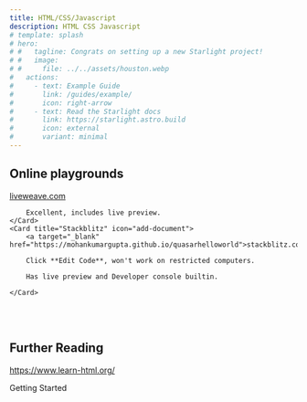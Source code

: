 ```yaml
---
title: HTML/CSS/Javascript
description: HTML CSS Javascript
# template: splash
# hero:
# #   tagline: Congrats on setting up a new Starlight project!
# #   image:
# #     file: ../../assets/houston.webp
#   actions:
#     - text: Example Guide
#       link: /guides/example/
#       icon: right-arrow
#     - text: Read the Starlight docs
#       link: https://starlight.astro.build
#       icon: external
#       variant: minimal
---
```



## Online playgrounds

<CardGrid>
	<Card title="LiveWeave" icon="figma">
		<a target="_blank" href="https://liveweave.com/">liveweave.com</a>

		Excellent, includes live preview.
	</Card>
	<Card title="Stackblitz" icon="add-document">
	    <a target="_blank" href="https://mohankumargupta.github.io/quasarhelloworld">stackblitz.com</a>
		
		Click **Edit Code**, won't work on restricted computers.
 
        Has live preview and Developer console builtin.

	</Card>
</CardGrid>
<br/><br/>

## Further Reading

https://www.learn-html.org/





<div style="display: flex;">
	<div style="display: flex; width: 100%; justify-items: center;align-items: center;">
		<LinkButton href="/htmlcssjavascript/html/html_document" >Getting Started</LinkButton>
	</div>
</div>



